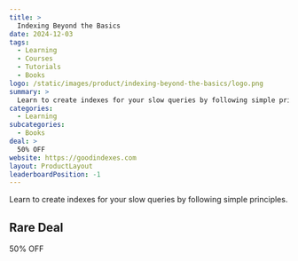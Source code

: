```yaml
---
title: >
  Indexing Beyond the Basics
date: 2024-12-03
tags:
  - Learning
  - Courses
  - Tutorials
  - Books
logo: /static/images/product/indexing-beyond-the-basics/logo.png
summary: >
  Learn to create indexes for your slow queries by following simple principles.
categories:
  - Learning
subcategories:
  - Books
deal: >
  50% OFF
website: https://goodindexes.com
layout: ProductLayout
leaderboardPosition: -1
---
```

Learn to create indexes for your slow queries by following simple principles.

## Rare Deal

50% OFF
